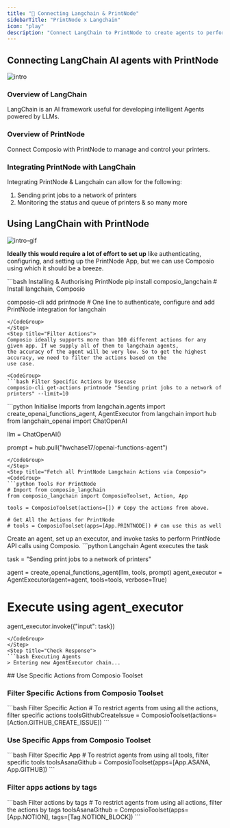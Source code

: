 ```yaml
---
title: "🚀 Connecting Langchain & PrintNode"
sidebarTitle: "PrintNode x Langchain"
icon: "play"
description: "Connect LangChain to PrintNode to create agents to perform tasks using natural language"
---
```


## Connecting LangChain AI agents with PrintNode
![intro](/media/intro.jpg)

### Overview of LangChain

LangChain is an AI framework useful for developing intelligent Agents powered by LLMs.

### Overview of PrintNode

Connect Composio with PrintNode to manage and control your printers.

### Integrating PrintNode with LangChain

Integrating PrintNode & Langchain can allow for the following:

1. Sending print jobs to a network of printers
2. Monitoring the status and queue of printers
& so many more

## Using LangChain with PrintNode
![intro-gif](/media/intro.gif)
<Steps>
<Step title="Setting Up the Environment">

**Ideally this would require a lot of effort to set up** like authenticating, configuring, and setting up the PrintNode App, but we can use Composio using which it should be a breeze.

<CodeGroup>
```bash Installing & Authorising PrintNode
pip install composio_langchain # Install langchain, Composio 

composio-cli add printnode # One line to authenticate, configure and add PrintNode integration for langchain
```
</CodeGroup>
</Step>
<Step title="Filter Actions">
Composio ideally supports more than 100 different actions for any given app. If we supply all of them to langchain agents, 
the accuracy of the agent will be very low. So to get the highest accuracy, we need to filter the actions based on the 
use case.

<CodeGroup>
```bash Filter Specific Actions by Usecase
composio-cli get-actions printnode "Sending print jobs to a network of printers" --limit=10
```
</CodeGroup>

</Step>
<Step title="Import Base Packages">

<CodeGroup>
```python Initialise Imports
from langchain.agents import create_openai_functions_agent, AgentExecutor
from langchain import hub
from langchain_openai import ChatOpenAI


llm = ChatOpenAI()

prompt = hub.pull("hwchase17/openai-functions-agent")
```
</CodeGroup>
</Step>
<Step title="Fetch all PrintNode Langchain Actions via Composio">
<CodeGroup>
```python Tools For PrintNode
# Import from composio_langchain
from composio_langchain import ComposioToolset, Action, App

tools = ComposioToolset(actions=[]) # Copy the actions from above. 

# Get All the Actions for PrintNode
# tools = ComposioToolset(apps=[App.PRINTNODE]) # can use this as well
```
</CodeGroup>
</Step>
<Step title="Execute the Agent">
Create an agent, set up an executor, and invoke tasks to perform PrintNode API calls using Composio. 
<CodeGroup>
```python Langchain Agent executes the task

task = "Sending print jobs to a network of printers"

agent = create_openai_functions_agent(llm, tools, prompt)
agent_executor = AgentExecutor(agent=agent, tools=tools, verbose=True)

# Execute using agent_executor
agent_executor.invoke({"input": task})
```
</CodeGroup>
</Step>
<Step title="Check Response">
```bash Executing Agents
> Entering new AgentExecutor chain...
```
</Step>
</Steps>
## Use Specific Actions from Composio Toolset

### Filter Specific Actions from Composio Toolset

<CodeGroup>
```bash Filter Specific Action
# To restrict agents from using all the actions, filter specific actions
toolsGithubCreateIssue = ComposioToolset(actions=[Action.GITHUB_CREATE_ISSUE])
```
</CodeGroup>

### Use Specific Apps from Composio Toolset
<CodeGroup>
```bash Filter Specific App
# To restrict agents from using all tools, filter specific tools
toolsAsanaGithub = ComposioToolset(apps=[App.ASANA, App.GITHUB])
```
</CodeGroup>

### Filter apps actions by tags 
<CodeGroup>
```bash Filter actions by tags
# To restrict agents from using all actions, filter the actions by tags
toolsAsanaGithub = ComposioToolset(apps=[App.NOTION], tags=[Tag.NOTION_BLOCK])
```
</CodeGroup>

